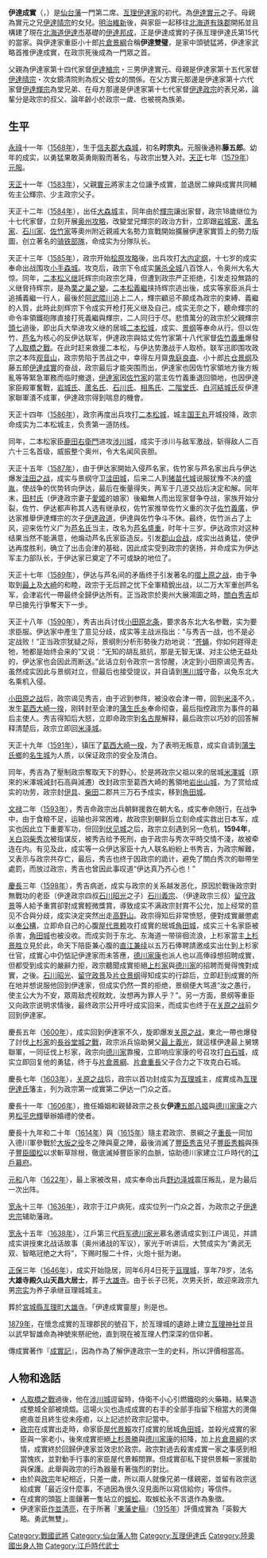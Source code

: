 {{日本武士
|名稱=伊达成實
|時代= [[戰國時代_(日本)|戰國時代]]-[[江户时代|江户时代]]前期
|出生日期= [[永禄|永禄]]十一年十二月七日<br>（1568年12月25日）
|出生地點= 大森城
|逝世日期= [[正保|正保]]三年六月四日<br>（1646年7月16日）
|逝世地點= 亘理城
|幼名= 時宗丸
|别名= 藤五郎
|戒名= 大雄寺殿久山天昌大居士
|神號= 武早智雄命
|墓所= [[大雄寺|大雄寺]]
|官位= 安房守・[[亘理城|亘理城]]主
|幕府= [[室町幕府|室町幕府]]→[[江戶幕府|江戶幕府]]
|主君= [[伊達輝宗|伊達輝宗]]→[[伊達政宗|伊達政宗]]→[[伊達忠宗|伊達忠宗]]
|籓= [[仙台籓|仙台籓]]
|氏族= [[亙理伊達氏|亘理伊达氏]]
|父母= 父:[[伊达實元|伊达實元]]、母: 鏡清院[[伊達晴宗|伊達晴宗]]之次女
|正室= [[亙理重宗|亙理重宗]]之長女・[[亘理御前|亘理御前]]
|側室= [[二階堂盛義|二階堂盛義]]之女・[[岩城御前|岩城御前]]
|嗣子= [[伊達宗實|伊達宗實]](伊達政宗)九男
}}

'''伊達成實'''（{{jpn|j=伊達 成実|kana=だて しげざね|rm=Date Shigezane}}，{{bd|1568年|12月25日|1646年|7月16日|catIdx=Date, Masamune}}）是[[仙台藩|仙台藩]]一門第二席。[[亙理伊達家|亙理伊達家]]的初代。為[[伊達實元|伊達實元]]之子。母親為實元之兄[[伊達晴宗|伊達晴宗]]的女兒。[[明治維新|明治維新]]後，與家臣一起移往[[北海道|北海道]][[有珠郡|有珠郡]]開拓並且構建了現在[[北海道|北海道]][[伊達市_(北海道)|伊達市]]基礎的[[伊達邦成|伊達邦成]]，正是伊達成實的子孫亙理伊達氏第15代的當家。與伊達家重臣小十郎[[片倉景綱|片倉景綱]]合稱'''伊達雙璧'''，是家中頭號猛將，伊達家武略首推伊達成實，在政宗死後成為一門眾之首。

父親為伊達家第十四代家督[[伊達稙宗|伊達稙宗]]・三男伊達實元、母親是伊達家第十五代家督[[伊達晴宗|伊達晴宗]]・次女鏡清院則為叔父‧姪女的關係。在父方實元那邊是伊達家第十六代家督[[伊達輝宗|伊達輝宗]]為堂兄弟、在母方那邊是伊達家第十七代家督[[伊達政宗|伊達政宗]]的表兄弟，論輩分是政宗的叔父、論年齡小於政宗一歲、也被視為族弟。

== 生平 ==
[[永祿|永祿]]十一年（[[1568年|1568年]]），生于[[信夫郡|信夫郡]][[大森城|大森城]]，初名'''时宗丸'''，元服後通称'''藤五郎'''。幼年的成实，以勇猛果敢英勇剛毅而著名，与政宗出雙入对。[[天正_(日本)|天正]]七年（[[1579年|1579年]]）[[元服|元服]]。

[[天正_(日本)|天正]]十一年（[[1583年|1583年]]），父親[[伊达实元|實元]]將家主之位讓予成實，並退居二線與成實共同輔佐主公輝宗、少主政宗父子。

天正十二年（[[1584年|1584年]]），出任[[大森城|大森城]]主，同年由於[[伊达辉宗|輝宗]]讓出家督，政宗18歲继位为十七代家督，立刻开展[[奥州攻略|奥州攻略]]，改變堂兄輝宗的政治方針，立即跟[[岩城家|岩城家]]、[[蘆名家|蘆名家]]、[[石川家|石川家]]、[[佐竹家|佐竹家]]等奧州附近親戚大名勢力宣戰開始擴展伊達家實質上的勢力版圖，创立著名的[[骑铁部隊|骑铁部隊]]，命成实为分隊队长。

天正十三年（[[1585年|1585年]]），政宗开始[[桧原攻略|桧原攻略]]後，出兵攻打[[大内定纲|大内定纲]]，十七岁的成实奉命出战围攻[[小手森城|小手森城]]。攻克后，政宗下令成实[[屠城|屠杀全城]]八百馀人，令奥州大名大惊。同年，[[二本松义继|二本松义继]]託辉宗向政宗乞降，但遭到政宗严正拒绝，引发走投無路的义继脅持辉宗，是為[[栗之巢之變|栗之巢之變]]。[[二本松義繼|二本松義繼]]挟持辉宗逃出後，成实等家臣派兵士追捕義繼一行人，最後於[[阿武隈川|阿武隈川]]追上二人，輝宗顧忌不願成為政宗的束縛、義繼的人質，此時此刻辉宗下令成实开枪打死义继及自己，成实无奈之下，聽命輝宗的命令率領鐵砲隊直接打死義繼與輝宗，二人同归于尽。悲憤萬分的政宗於父親輝宗[[頭七|頭七]]過後，即出兵大举进攻义继的居城[[二本松城|二本松城]]，成实、[[片仓景纲|景纲]]等奉命从行。但以佐竹、[[芦名氏|芦名]]为核心的反伊达联军，伊達政宗與姑丈佐竹家第十八代家督[[佐竹義重|佐竹義重]]爆發了[[人取橋之戰|人取橋之戰]]。在此时赶来救援二本松，与伊达势激战于人取桥。联军迅即围攻政宗之本阵[[观音山|观音山]]，政宗势陷于苦战之中，幸得左月齋[[鬼庭良直|鬼庭良直]]、小十郎[[片仓景纲|片仓景纲]]及藤五郎[[伊達成實|伊達成實]]的奋战，政宗最后才能突围而出，伊達家也因佐竹家領地方後方叛亂等等緊急軍務而临时撤退，[[伊達家|伊達家]]因[[佐竹家|佐竹家]]的當主佐竹義重退回領地，也因伊達家臣殿軍奮戰，[[岩城氏|岩城氏]]、[[蘆名氏|蘆名氏]]、[[石川氏|石川氏]]、[[相馬氏|相馬氏]]、[[二階堂氏|二階堂氏]]、[[白河結城氏|白河結城氏]]反伊達家聯軍潰不成軍，伊達政宗得到喘息的機會。

天正十四年（[[1586年|1586年]]），政宗再度出兵攻打[[二本松城|二本松城]]，城主[[二本松义纲|国王丸]]开城投降，政宗命成实为二本松城主，负责第一道防线。

同年，二本松家臣[[鹿田右衛門|鹿田右衛門]]进攻[[涉川城|涉川城]]，成实于涉川与敌军激战，斩得敌人二百六十三名首级，威振整个奥州，令大名闻风丧胆。

天正十五年（[[1587年|1587年]]），由于伊达家開始入侵芦名家，佐竹家与芦名家出兵与伊达爆发[[洼田之战|洼田之战]]，成实与景纲守卫[[洼田城|洼田城]]，后来二人到[[猪苗代城|猪苗代城]]说服犹豫不决的[[猪苗代盛胤|盛胤]]，使战争的优势转向伊达，最后在衡量得失，两军于几道交战后决定和解。同年末，[[田村氏|田村氏]]（伊達政宗妻子[[愛姬|愛姬]]的娘家）後繼無人而出现家督争夺战，家族开始分裂，佐竹、伊达都声称其人选有继承权，佐竹家推举佐竹义重的次子[[佐竹義廣|佐竹義廣]]，伊达家推舉伊達輝宗的次子[[伊達政道|伊達政道]]，伊達與佐竹争斗不休。最终，佐竹派占了上风，迎来佐竹义广为[[芦名氏|芦名氏]]当主，改名为[[芦名盛重|芦名盛重]]，时年十三岁。伊达政宗对这种结果当然不能满意，他煽动芦名氏家臣造反。引发[[郡山合战|郡山合战]]，成实出战勇猛，使伊达再度胜利，确立了出击会津的基础，因此成实受到政宗的褒扬，并命成实为伊达军主力部队长，于伊达家已奠定了不可或缺的地位了。

天正十七年（[[1589年|1589年]]），伊达与芦名间的矛盾终于引发著名的[[摺上原之战|摺上原之战]]，由于争取到[[最上氏|最上]]及[[大崎氏|大崎]]的和睦，政宗于无后顾之忧下全軍精銳出战，以二万大军重创芦名军，会津岩代一帶最终全歸伊达所有。正当政宗於奧州大展鴻圖之時，[[丰臣秀吉|關白秀吉]]却早已搶先行爭奪天下一步。

天正十八年（[[1590年|1590年]]），秀吉出兵讨伐[[后北条氏|小田原北条]]，要求各东北大名参戰，实为要求臣服。伊达家中產生了意见分歧，成实等主战派指出：“与秀吉一战，也不是必定战败！”正当政宗犹疑之际，景纲則分析形勢後力劝地说：“[[苍蝇|苍蝇]]，你如何趕得走牠，牠都是始终会来的”又说：“无知的胡乱抵抗，那是无智无谋、对主公绝无益处的，伊达家也会因此而断送。”此话立刻令政宗一言惊醒，决定到小田原谒见秀吉。虽然成实因此与景纲对立，但最后也接受提议，并自请到[[黑川城|黑川城]]守备，以免东北大名乘机入侵。

[[小田原之战|小田原之战]]后，政宗谒见秀吉，由于迟到参阵，被没收会津一帶，回到[[米泽|米泽]]不久，发生[[葛西大崎一揆|葛西大崎一揆]]，刚转封至会津的[[蒲生氏乡|蒲生氏乡]]奉命彻查，最后指控政宗为事件的幕后主使人。秀吉得知后大怒，立即命政宗到[[名古屋|名古屋]]解释，最后政宗以巧妙的回答解释清楚后，政宗立即回[[米泽城|米泽城]]。

天正十九年（[[1591年|1591年]]），镇压了[[葛西大崎一揆|葛西大崎一揆]]，为了表明无叛意，成实自请到[[蒲生氏鄉|蒲生氏鄉]]的[[名生城|名生城]]为人质，以保证政宗的安全及清白。

同年，秀吉為了壓制政宗奪取天下的野心，於是將政宗父祖以來的居城[[米澤城|米澤城]]（原來的米澤城減封石高與減遷）改封政宗至葛西大崎的舊領地[[岩出山城|岩出山城]]，为了赏给成实的功劳，政宗封[[伊具|伊具]]、[[柴田|柴田]]二郡共三万石予成实，移到[[角田城|角田城]]。

[[文禄|文禄]]二年（[[1593年|1593年]]），秀吉命政宗出兵朝鲜援救在朝大名，成实奉命随行，在战争中，由于食粮不足，运输也非常困难，故政宗到朝鲜后立刻命成实救出日本军，成实也因此立下重要军功，但回到[[伏见城|伏见城]]之后，政宗立刻遇到另一危机，'''1594年'''，[[关白|关白]][[羽柴秀次|羽柴秀次]]被指谋反，被秀吉给予死刑，由于政宗与秀次平時交情不淺，故被牵连在内。有见及此，成实等一众伊达家臣十九人联名紛紛上书秀吉，为政宗解難，又表示与政宗共存亡，最后，秀吉也终于因政宗的詭计，避免了關白秀次的聯帶坐處罰，而放过政宗，秀吉也曾因此事叹道“伊达真乃齐心也！”

[[慶長|慶長]]三年（[[1598年|1598年]]），秀吉病逝，成实与政宗的关系越发恶化，原因於戰後政宗對無戰功的老臣（伊達政宗四叔[[石川昭光|石川昭光]]之子）[[石川義宗|石川義宗]]、（伊達政宗三叔）[[留守政景|留守政景]]等人給予重賞卻對成實輕微獎賞，導致成实不满政宗封賞不公允，加上经常的意见不合與分歧，成实決定突然出走[[高野山|高野山]]。政宗得知后非常愤怒，便對成實嚴懲處以[[奉公構|奉公構]]，立即命自己的心腹[[屋代景赖|屋代景赖]]攻打成實的居城[[角田城|角田城]]，成实三十名家臣被杀害，[[角田城|角田城]]也被没收。而成实则于东北、东海道一带徘徊流浪，上杉家當主[[上杉景胜|上杉景胜]]立見於此，命天下陪臣兼心腹的[[直江兼续|直江兼续]]以五万石俸聘請邀成实出仕到上杉家仕官，成實心中仍惦記伊達家而未答應，[[德川家康|德川家康]]也派人也以高俸祿想招聘成實，但都受到成实的嚴辭力拒，政宗聽聞成實拒絕[[上杉家|上杉家]]與[[德川家|德川家]]的招聘而覺得愧對成實，之後。[[石川昭光|石川昭光]]、[[留守政景|留守政景]]及[[片仓景纲|片仓景纲]]得知成实的行踪后，立即赶到成實的所在地并想说服他回到伊達家，但成实仍然一貫的拒绝，景纲便大骂道“汝之愚行，使主公大为不安，眾周敌虎视眈眈，汝想再为罪人乎？”。另一方面，景纲等重臣又向政宗说明求情後，最终政宗公开呼吁成实回来，而成实也终于在[[关原之战|关原之战]]前夕回到伊達家。

慶長五年（[[1600年|1600年]]），成实回到伊達家不久，旋即爆发[[关原之战|关原之战]]，東北一帶也爆發了討伐[[上杉家|上杉家]]的[[長谷堂城之戰|長谷堂城之戰]]，政宗派兵協助舅父[[最上義光|最上義光]]，就這樣伊達最上舅甥聯軍，一同征伐上杉家，政宗向[[德川家|德川家]]靠攏，立即响应家康的号召攻打[[白石城|白石城]]，成实立即回复他的勇猛，终于与[[片倉景綱|片倉景綱]]、[[片倉重長|片倉重長]]父子合力之下攻克白石城。

慶長七年（[[1603年|1603年]]），[[关原之战|关原之战]]后，政宗以首功封成实为[[亙理城|亙理城]]主，成實成為[[亙理伊達氏|亙理伊達氏]]籓主，列为政宗第一成實第二伊达一门众之首。

慶長十一年（[[1606年|1606年]]），擔任婚姻和親替政宗之長女'''伊達'''[[五郎八姬|五郎八姬]]與[[德川家康|德川家康]]之六男[[松平忠輝|松平忠輝]]舉辦婚禮的使者。

慶長十九年和二十年（[[1614年|1614年]]）與（[[1615年|1615年]]）隨主君政宗、景綱之子[[片仓重长|重長]]一同加入德川軍參戰於[[大坂之役|大坂之役]]冬之陣與夏之陣，最後消滅了[[豐臣秀吉|豐臣秀吉]]兒子[[豐臣秀賴|豐臣秀賴]]與孫子[[豐臣國松|豐臣國松]]以求斬草除根，徹底滅掉豐臣家的血脈，協助德川家建立江戶時代的[[江戶幕府|江戶幕府]]。

[[元和_(日本)|元和]]八年（[[1622年|1622年]]），最上家被改易，成实奉命出兵[[野边泽城|野边泽城]]震压叛乱，是为最后一次出阵。

[[宽永|宽永]]十三年（[[1636年|1636年]]），政宗于江户病死，成实位列一门众之首，为政宗之子[[伊達忠宗|伊達忠宗]]辅助藩政。

[[宽永|宽永]]十五年（[[1638年|1638年]]），江戶第三代[[将军|将军]][[德川家光|德川家光]]慕名邀请成实到江户谒见，并請成实讲授東北战话故事（奥州诸战的军议），家光于听讲后，大赞成实为“勇武无双、智略冠绝之大将”，下赐时服二十件，火炮十挺为谢。

[[正保|正保]]三年（[[1646年|1646年]]），成实开始隐居，同年6月4日死于[[亘理城|亘理城]]，享年79岁，法名'''大雄寺殿久山天昌大居士'''，葬于[[大雄寺|大雄寺]]。由于长子已死，次男夭折，故迎來政宗九男[[伊达宗实|宗实]]为养子承继亘理城城主。

葬於[[宮城縣|宮城縣]][[亙理町|亙理町]][[大雄寺|大雄寺]]。「伊達成實靈屋」則是也。

[[1879年|1879年]]，在懷念成實的亙理郡民的號召下，於亙理城的遺跡上建立[[亙理神社|亙理神社]]並且以武早智雄命為神號來祭祀他，直到現在被亙理人們深深的信仰著。

傳成實著作『[[成實記|成實記]]』，因為作為了解伊達政宗一生的史料，所以評價相當高。

== 人物和逸話 ==
* [[人取橋之戰|人取橋之戰]]過後，他在[[涉川城|涉川城]]逗留時，侍衛不小心引燃鐵砲的火藥箱，結果造成整城全部被燒燬。這場火災也造成成實的右手的全部手指留下相當大的燙傷疤痕並且終生從未痊癒，以上記述於政宗記當中。
* [[伊達政宗|政宗]]在成實出走時，命家臣[[屋代景賴|屋代景賴]]攻打成實的居城[[角田城|角田城]]，並殺光成實的家臣與一家老小，後來成實拒絕[[上杉景勝|上杉景勝]]與[[德川家康|德川家康]]的招降，加上[[片倉景綱|片倉景綱]]的求情，成實終於回歸伊達家並效忠於政宗。政宗對過去殺害成實一家之事感到相當愧疚，並對動手行事的家臣屋代景賴問罪。但成實卻私下提供景賴一家援助與保護。此舉與政宗的行為器量有著強烈的對比。
* 由於與[[伊達政宗|政宗]]年紀相近，只差一歲，所以兩人就像兄弟一樣親密，並留有政宗送給成實「最近沒什麼事，不過因為很久沒見面所以寫信給你」等信件。
* 在成實的頭盔上面鑲著一隻站立的[[蜈蚣|蜈蚣]]。取蜈蚣永不言退作為象徵。
* 伊達家臣[[作並清亮|作並清亮]]，在于所著『[[東藩史稿|東藩史稿]]』（[[1915年|1915年]]）評價成實為「英毅大略。勇武無雙」。

{{亘理伊達氏當主|初代|1603 - 1646}}  

[[Category:戰國武將|Category:戰國武將]]
[[Category:仙台藩人物|Category:仙台藩人物]]
[[Category:亙理伊達氏|Category:亙理伊達氏]]
[[Category:陸奧國出身人物|Category:陸奧國出身人物]]
[[Category:江戶時代武士|Category:江戶時代武士]]